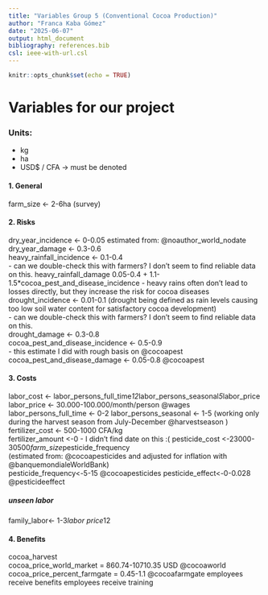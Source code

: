 ```yaml
---
title: "Variables Group 5 (Conventional Cocoa Production)"
author: "Franca Kaba Gómez"
date: "2025-06-07"
output: html_document
bibliography: references.bib
csl: ieee-with-url.csl
---
```


```r
knitr::opts_chunk$set(echo = TRUE)
```
# Variables for our project

### Units:  
- kg
- ha
- USD$ / CFA -> must be denoted


#### 1. General  

farm_size <- 2-6ha (survey)
  
#### 2. Risks
dry_year_incidence <- 0-0.05  estimated from: @noauthor_world_nodate  
dry_year_damage <- 0.3-0.6  
heavy_rainfall_incidence <- 0.1-0.4  
- can we double-check this with farmers? I don't seem to find reliable data on this.
heavy_rainfall_damage 0.05-0.4  + 1.1-1.5*cocoa_pest_and_disease_incidence
- heavy rains often don't lead to losses directly, but they increase the risk for cocoa diseases
drought_incidence <- 0.01-0.1 (drought being defined as rain levels causing too low soil water content for satisfactory cocoa development)  
- can we double-check this with farmers? I don't seem to find reliable data on this.  
drought_damage <- 0.3-0.8  
cocoa_pest_and_disease_incidence <- 0.5-0.9  
- this estimate I did with rough basis on @cocoapest
cocoa_pest_and_disease_damage <- 0.05-0.8 @cocoapest  

#### 3. Costs
labor_cost  <- labor_persons_full_time*12*labor_persons_seasonal*5*labor_price
labor_price <- 30.000-100.000/month/person @wages
labor_persons_full_time  <- 0-2
labor_persons_seasonal <- 1-5 (working only during the harvest season from July-December @harvestseason )  
fertilizer_cost <- 500-1000 CFA/kg  
fertilizer_amount <-0
- I didn't find date on this :(
pesticide_cost <-23000-30500*farm_size*pesticide_frequency  
(estimated from: @cocoapesticides and adjusted for inflation with @banquemondialeWorldBank)  
pesticide_frequency<-5-15 @cocoapesticides
pesticide_effect<-0-0.028 @pesticideeffect

##### unseen labor 
family_labor<- 1-3*labor price*12  

#### 4. Benefits
cocoa_harvest  
cocoa_price_world_market = 860.74-10710.35 USD @cocoaworld  
cocoa_price_percent_farmgate = 0.45-1.1 @cocoafarmgate 
employees receive benefits
employees receive training

